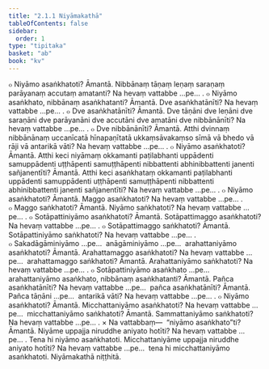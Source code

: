 ```yaml
---
title: "2.1.1 Niyāmakathā"
tableOfContents: false
sidebar:
  order: 1
type: "tipitaka"
basket: "ab"
book: "kv"
---
```



<DynamicBreadcrumb />

<Division number="445" book="kv">

<Paragraph number="1538" book="kv">
๐ Niyāmo asaṅkhatoti? Āmantā. Nibbānaṃ tāṇaṃ leṇaṃ saraṇaṃ parāyanaṃ accutaṃ amatanti? Na hevaṃ vattabbe …pe… .
</Paragraph>

<Paragraph number="1539" book="kv">
๐ Niyāmo asaṅkhato, nibbānaṃ asaṅkhatanti? Āmantā. Dve asaṅkhatānīti? Na hevaṃ vattabbe …pe… .
</Paragraph>

<Paragraph number="1540" book="kv">
๐ Dve asaṅkhatānīti? Āmantā. Dve tāṇāni dve leṇāni dve saraṇāni dve parāyanāni dve accutāni dve amatāni dve nibbānānīti? Na hevaṃ vattabbe …pe… .
</Paragraph>

<Paragraph number="1541" book="kv">
๐ Dve nibbānānīti? Āmantā. Atthi dvinnaṃ nibbānānaṃ uccanīcatā hīnapaṇītatā ukkaṃsāvakaṃso sīmā vā bhedo vā rāji vā antarikā vāti? Na hevaṃ vattabbe …pe… .
</Paragraph>

<Paragraph number="1542" book="kv">
๐ Niyāmo asaṅkhatoti? Āmantā. Atthi keci niyāmaṃ okkamanti paṭilabhanti uppādenti samuppādenti uṭṭhāpenti samuṭṭhāpenti nibbattenti abhinibbattenti janenti sañjanentīti? Āmantā. Atthi keci asaṅkhataṃ okkamanti paṭilabhanti uppādenti samuppādenti uṭṭhāpenti samuṭṭhāpenti nibbattenti abhinibbattenti janenti sañjanentīti? Na hevaṃ vattabbe …pe… .
</Paragraph>

</Division>
<Division number="446" book="kv">

<Paragraph number="1543" book="kv">
๐ Niyāmo asaṅkhatoti? Āmantā. Maggo asaṅkhatoti? Na hevaṃ vattabbe …pe… .
</Paragraph>

<Paragraph number="1544" book="kv">
๐ Maggo saṅkhatoti? Āmantā. Niyāmo saṅkhatoti? Na hevaṃ vattabbe …pe… .
</Paragraph>

<Paragraph number="1545" book="kv">
๐ Sotāpattiniyāmo asaṅkhatoti? Āmantā. Sotāpattimaggo asaṅkhatoti? Na hevaṃ vattabbe …pe… .
</Paragraph>

<Paragraph number="1546" book="kv">
๐ Sotāpattimaggo saṅkhatoti? Āmantā. Sotāpattiniyāmo saṅkhatoti? Na hevaṃ vattabbe …pe… .
</Paragraph>

<Paragraph number="1547" book="kv">
๐ Sakadāgāminiyāmo …pe…  anāgāminiyāmo …pe…  arahattaniyāmo asaṅkhatoti? Āmantā. Arahattamaggo asaṅkhatoti? Na hevaṃ vattabbe …pe…  arahattamaggo saṅkhatoti? Āmantā. Arahattaniyāmo saṅkhatoti? Na hevaṃ vattabbe …pe… .
</Paragraph>

<Paragraph number="1548" book="kv">
๐ Sotāpattiniyāmo asaṅkhato …pe…  arahattaniyāmo asaṅkhato, nibbānaṃ asaṅkhatanti? Āmantā. Pañca asaṅkhatānīti? Na hevaṃ vattabbe …pe…  pañca asaṅkhatānīti? Āmantā. Pañca tāṇāni …pe…  antarikā vāti? Na hevaṃ vattabbe …pe… .
</Paragraph>

<Paragraph number="1549" book="kv">
๐ Niyāmo asaṅkhatoti? Āmantā. Micchattaniyāmo asaṅkhatoti? Na hevaṃ vattabbe …pe…  micchattaniyāmo saṅkhatoti? Āmantā. Sammattaniyāmo saṅkhatoti? Na hevaṃ vattabbe …pe… .
</Paragraph>

</Division>
<Division number="447" book="kv">

<Paragraph number="1550" book="kv">
× Na vattabbaṃ—  “niyāmo asaṅkhato”ti? Āmantā. Niyāme uppajja niruddhe aniyato hotīti? Na hevaṃ vattabbe …pe… . Tena hi niyāmo asaṅkhatoti. Micchattaniyāme uppajja niruddhe aniyato hotīti? Na hevaṃ vattabbe …pe…  tena hi micchattaniyāmo asaṅkhatoti.

</Paragraph>
</Division>

<Paragraph number="1551" type="center" book="kv">
Niyāmakathā niṭṭhitā.
</Paragraph>